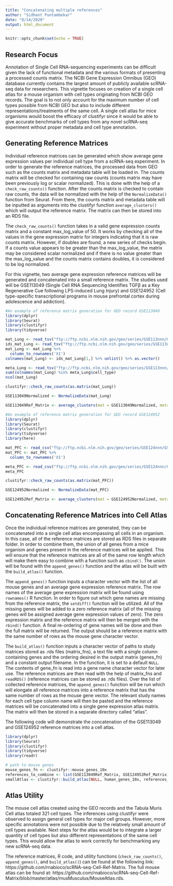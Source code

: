 ```yaml
---
title: "Concatenating multiple references"
author: "Sidhant Puntambekar"
date: "8/14/2020"
output: html_document
---
```


```r
knitr::opts_chunk$set(echo = TRUE)
```

## Research Focus

Annotation of Single Cell RNA-sequencing experiments can be difficult given the lack of functional metadata and the various formats of presenting a processed counts matrix. The NCBI Gene Expression Omnibus (GEO) database currently contains the largest amount of publicly available scRNA-seq data for researchers. This vignette focuses on creation of a single cell atlas for a mouse organism with cell types originating from NCBI GEO records. The goal is to not only account for the maximum number of cell types possible from NCBI GEO but also to include different representations/treatments of the same cell. A single cell atlas for mice organisms would boost the efficacy of clustifyr since it would be able to give accurate benchmarks of cell types from any novel scRNA-seq experiment without proper metadata and cell type annotation. 

## Generating Reference Matrices

Individual reference matrices can be generated which show average gene expression values per individual cell type from a scRNA-seq experiment. In order to generate the reference matrices, the processed data from GEO such as the counts matrix and metadata table will be loaded in. The counts matrix will be checked for containing raw counts (counts matrix may have been previously log or scalar normalized). This is done with the help of a `check_raw_counts()` function. After the counts matrix is checked to contain raw counts, the data will be normalized with the help of the `NormalizeData()` function from Seurat. From there, the counts matrix and metadata table will be inputted as arguments into the clustifyr function `average_clusters()` which will output the reference matrix. The matrix can then be stored into an RDS file.

The `check_raw_counts()` function takes in a valid gene expression counts matrix and a constant max_log_value of 50. It works by checking all of the values in the gene expression matrix for integers indicating that it is raw counts matrix. However, if doubles are found, a new series of checks begin. If a counts value appears to be greater than the max_log_value, the matrix may be considered scalar normalized and if there is no value greater than the max_log_value and the counts matrix contains doubles, it is considered to be log normalized. 

For this vignette, two average gene expression reference matrices will be generated and concatenated into a small reference matrix. The studies used will be GSE113049 (Single Cell RNA Sequencing Identifies TGFβ as a Key Regenerative Cue following LPS-induced Lung Injury) and GSE124952 (Cell type-specific transcriptional programs in mouse prefrontal cortex during adolescence and addiction). 

```r
#An example of reference matrix generation for GEO record GSE113049
library(dplyr)
library(Seurat)
library(clustifyr)
library(tidyverse)

mat_Lung <- read_tsv("ftp://ftp.ncbi.nlm.nih.gov/geo/series/GSE113nnn/GSE113049/suppl/GSE113049_count_matrix.tsv.gz", skip = 1, col_names = F, n_max = 100)
ids_mat_Lung <- read_tsv("ftp://ftp.ncbi.nlm.nih.gov/geo/series/GSE113nnn/GSE113049/suppl/GSE113049_count_matrix.tsv.gz", n_max = 1, col_names = F)
mat_Lung <- mat_Lung %>%
  column_to_rownames('X1')
colnames(mat_Lung) <- ids_mat_Lung[1,] %>% unlist() %>% as.vector()

meta_Lung <- read_tsv("ftp://ftp.ncbi.nlm.nih.gov/geo/series/GSE113nnn/GSE113049/suppl/GSE113049_cell_metadata.tsv.gz")
sum(colnames(mat_Lung) %in% meta_Lung$cell_type)
ncol(mat_Lung)

clustifyr::check_raw_counts(as.matrix(mat_Lung))

GSE113049Normalized <- NormalizeData(mat_Lung)

GSE113049Ref_Matrix <- average_clusters(mat = GSE113049Normalized, metadata = meta_Lung$cell_type, if_log = FALSE, output_log = FALSE)
```

```r
#An example of reference matrix generation for GEO record GSE124952
library(dplyr)
library(Seurat)
library(clustifyr)
library(tidyverse)
library(here)

mat_PFC <- read_csv("ftp://ftp.ncbi.nlm.nih.gov/geo/series/GSE124nnn/GSE124952/suppl/GSE124952_expression_matrix.csv.gz",  n_max = 100)
mat_PFC <- mat_PFC %>%
  column_to_rownames('X1')

meta_PFC <- read_csv("ftp://ftp.ncbi.nlm.nih.gov/geo/series/GSE124nnn/GSE124952/suppl/GSE124952_meta_data.csv.gz")
meta_PFC

clustifyr::check_raw_counts(as.matrix(mat_PFC))

GSE124952Normalized <- NormalizeData(mat_PFC)

GSE124952Ref_Matrix <- average_clusters(mat = GSE124952Normalized, metadata = meta_PFC$CellType, if_log = FALSE)
```

## Concatenating Reference Matrices into Cell Atlas

Once the individual reference matrices are generated, they can be concatenated into a single cell atlas encompassing all cells in an organism. In this case, all of the reference matrices are stored as RDS files in separate folder. In order to combine them, the union of all genes from a mice organism and genes present in the reference matrices will be applied. This will ensure that the reference matrices are all of the same row length which will make them easy to combine with a function such as `cbind()`. The union will be found with the `append_genes()` function and the atlas will be built with the `build_atlas()` function. 

The `append_genes()` function inputs a character vector with the list of all mouse genes and an average gene expression reference matrix. The row names of the average gene expression matrix will be found using `rownames()` R function. In order to figure out which gene names are missing from the reference matrix, the `setdiff()` function will be utilized. All of the missing genes will be added to a zero reference matrix (all of the missing genes will be assigned average gene expression values of zero). The zero expression matrix and the reference matrix will then be merged with the `rbind()` function. A final re-ordering of gene names will be done and then the full matrix will be returned. The output should be a reference matrix with the same number of rows as the mouse gene character vector. 

The `build_atlas()` function inputs a character vector of paths to study matrices stored as .rds files (matrix_fns), a text file with a single column containing genes and the ordering desired in the output matrix (genes_fn) and a constant output filename. In the function, it is set to a default `NULL`. The contents of gene_fn is read into a gene name character vector for later use. The reference matrices are then read with the help of matrix_fns and `readRDS()` (reference matrices can be stored as .rds files). Over the list of collected reference matrices, the `append_genes()` function will be run which will elongate all reference matrices into a reference matrix that has the same number of rows as the mouse gene vector. The relevant study names for each cell type column name will then be pasted and the reference matrices will be concatenated into a single gene expression atlas matrix. The matrix will then be stored in a separate directory called "atlas".   

The following code will demonstrate the concatenation of the GSE113049 and GSE124952 reference matrices into a cell atlas. 
```r
library(dplyr)
library(Seurat)
library(clustifyr)
library(tidyverse)
library(readr)

# path to mouse genes
mouse_genes_fn <- clustifyr::mouse_genes_10x
references_to_combine <- list(GSE113049Ref_Matrix, GSE124952Ref_Matrix)
smallAtlas <- clustifyr::build_atlas(NULL, human_genes_10x, references_to_combine, NULL)
```

## Atlas Utility
The mouse cell atlas created using the GEO records and the Tabula Muris Cell atlas totaled 321 cell types. The inferences using clustifyr were observed to assign general cell types for major cell groups. However, more specific annotations were not possible due to the relatively small amount of cell types available. Next steps for the atlas would be to integrate a larger quantity of cell types but also different representations of the same cell types. This would allow the atlas to work correctly for benchmarking any new scRNA-seq data. 

The reference matrices, R code, and utility functions (`check_raw_counts()`, `append_genes()`, and `build_atlas()`) can be found at the following link: https://github.com/rnabioco/scRNA-seq-Cell-Ref-Matrix. The full mouse atlas can be found at: https://github.com/rnabioco/scRNA-seq-Cell-Ref-Matrix/blob/master/atlas/musMusculus/MouseAtlas.rds. 
